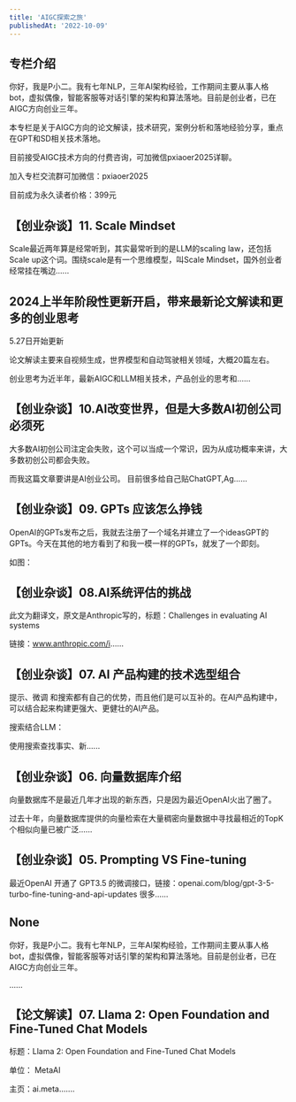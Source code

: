 ```yaml
---
title: 'AIGC探索之旅'
publishedAt: '2022-10-09'
---
```


## 专栏介绍

你好，我是P小二。我有七年NLP，三年AI架构经验，工作期间主要从事人格bot，虚拟偶像，智能客服等对话引擎的架构和算法落地。目前是创业者，已在AIGC方向创业三年。

本专栏是关于AIGC方向的论文解读，技术研究，案例分析和落地经验分享，重点在GPT和SD相关技术落地。

目前接受AIGC技术方向的付费咨询，可加微信pxiaoer2025详聊。

加入专栏交流群可加微信：pxiaoer2025

目前成为永久读者价格：399元



## 【创业杂谈】11. Scale Mindset
Scale最近两年算是经常听到，其实最常听到的是LLM的scaling law，还包括Scale up这个词。围绕scale是有一个思维模型，叫Scale Mindset，国外创业者经常挂在嘴边......

## 2024上半年阶段性更新开启，带来最新论文解读和更多的创业思考
5.27日开始更新

论文解读主要来自视频生成，世界模型和自动驾驶相关领域，大概20篇左右。

创业思考为近半年，最新AIGC和LLM相关技术，产品创业的思考和......

## 【创业杂谈】10.AI改变世界，但是大多数AI初创公司必须死
大多数AI初创公司注定会失败，这个可以当成一个常识，因为从成功概率来讲，大多数初创公司都会失败。

而我这篇文章要讲是AI创业公司。 目前很多给自己贴ChatGPT,Ag......

## 【创业杂谈】09. GPTs 应该怎么挣钱
OpenAI的GPTs发布之后，我就去注册了一个域名并建立了一个ideasGPT的GPTs。今天在其他的地方看到了和我一模一样的GPTs，就发了一个即刻。

如图：

## 【创业杂谈】08.AI系统评估的挑战
此文为翻译文，原文是Anthropic写的，标题：Challenges in evaluating AI systems

链接：www.anthropic.com/i......

## 【创业杂谈】07. AI 产品构建的技术选型组合
提示、微调 和搜索都有自己的优势，而且他们是可以互补的。在AI产品构建中，可以结合起来构建更强大、更健壮的AI产品。

搜索结合LLM：

使用搜索查找事实、新......

## 【创业杂谈】06. 向量数据库介绍
向量数据库不是最近几年才出现的新东西，只是因为最近OpenAI火出了圈了。

过去十年，向量数据库提供的向量检索在大量稠密向量数据中寻找最相近的TopK个相似向量已被广泛......

## 【创业杂谈】05. Prompting VS Fine-tuning
最近OpenAI 开通了 GPT3.5 的微调接口，链接：openai.com/blog/gpt-3-5-turbo-fine-tuning-and-api-updates 很多......

## None
你好，我是P小二。我有七年NLP，三年AI架构经验，工作期间主要从事人格bot，虚拟偶像，智能客服等对话引擎的架构和算法落地。目前是创业者，已在AIGC方向创业三年。

......

## 【论文解读】07. Llama 2: Open Foundation and Fine-Tuned Chat Models
标题：Llama 2: Open Foundation and Fine-Tuned Chat Models

单位： MetaAI

主页：ai.meta.......

